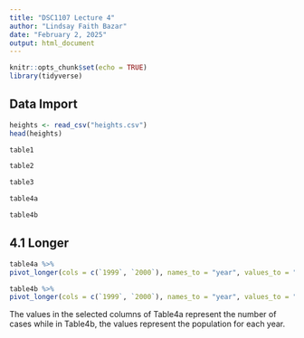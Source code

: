 ---
title: "DSC1107 Lecture 4"
author: "Lindsay Faith Bazar"
date: "February 2, 2025"
output: html_document
---

```{r setup, include=FALSE}
knitr::opts_chunk$set(echo = TRUE)
library(tidyverse)
```

## Data Import

```{r}
heights <- read_csv("heights.csv")
head(heights)
```

```{r}
table1
```

```{r}
table2
```

```{r}
table3
```

```{r}
table4a
```

```{r}
table4b
```

## 4.1 Longer

```{r}

table4a %>%
pivot_longer(cols = c(`1999`, `2000`), names_to = "year", values_to = "cases")
```

```{r}
table4b %>%
pivot_longer(cols = c(`1999`, `2000`), names_to = "year", values_to = "population")
```

The values in the selected columns of Table4a represent the number of cases while in Table4b, the values represent the population for each year.

